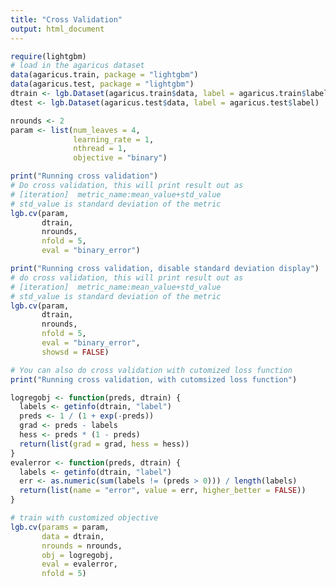 ```yaml
---
title: "Cross Validation"
output: html_document
---
```


```r
require(lightgbm)
# load in the agaricus dataset
data(agaricus.train, package = "lightgbm")
data(agaricus.test, package = "lightgbm")
dtrain <- lgb.Dataset(agaricus.train$data, label = agaricus.train$label)
dtest <- lgb.Dataset(agaricus.test$data, label = agaricus.test$label)

nrounds <- 2
param <- list(num_leaves = 4,
              learning_rate = 1,
              nthread = 1,
              objective = "binary")

print("Running cross validation")
# Do cross validation, this will print result out as
# [iteration]  metric_name:mean_value+std_value
# std_value is standard deviation of the metric
lgb.cv(param,
       dtrain,
       nrounds,
       nfold = 5,
       eval = "binary_error")

print("Running cross validation, disable standard deviation display")
# do cross validation, this will print result out as
# [iteration]  metric_name:mean_value+std_value
# std_value is standard deviation of the metric
lgb.cv(param,
       dtrain,
       nrounds,
       nfold = 5,
       eval = "binary_error",
       showsd = FALSE)

# You can also do cross validation with cutomized loss function
print("Running cross validation, with cutomsized loss function")

logregobj <- function(preds, dtrain) {
  labels <- getinfo(dtrain, "label")
  preds <- 1 / (1 + exp(-preds))
  grad <- preds - labels
  hess <- preds * (1 - preds)
  return(list(grad = grad, hess = hess))
}
evalerror <- function(preds, dtrain) {
  labels <- getinfo(dtrain, "label")
  err <- as.numeric(sum(labels != (preds > 0))) / length(labels)
  return(list(name = "error", value = err, higher_better = FALSE))
}

# train with customized objective
lgb.cv(params = param,
       data = dtrain,
       nrounds = nrounds,
       obj = logregobj,
       eval = evalerror,
       nfold = 5)

```

